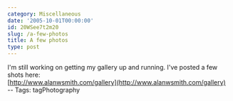 ```yaml
---
category: Miscellaneous
date: '2005-10-01T00:00:00'
id: 20WSee7t2m20
slug: /a-few-photos
title: A few photos
type: post
---
```


I'm still working on getting my gallery up and running. I've posted
a few shots here:  
[http://www.alanwsmith.com/gallery](http://www.alanwsmith.com/gallery)  
-- Tags: tagPhotography